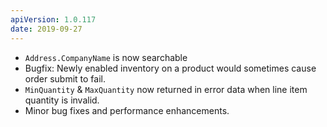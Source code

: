 ```yaml
---
apiVersion: 1.0.117
date: 2019-09-27
---
```


- `Address.CompanyName` is now searchable
- Bugfix: Newly enabled inventory on a product would sometimes cause order submit to fail.
- `MinQuantity` & `MaxQuantity` now returned in error data when line item quantity is invalid.
- Minor bug fixes and performance enhancements.